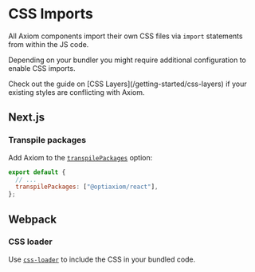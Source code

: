 
# CSS Imports

All Axiom components import their own CSS files via `import` statements from within the JS code.

Depending on your bundler you might require additional configuration to enable CSS imports.

<Callout type="info">
  Check out the guide on [CSS Layers](/getting-started/css-layers) if your
  existing styles are conflicting with Axiom.
</Callout>

## Next.js

### Transpile packages

Add Axiom to the [`transpilePackages`](https://nextjs.org/docs/app/api-reference/next-config-js/transpilePackages) option:

```js filename="next.config.js"
export default {
  // ...
  transpilePackages: ["@optiaxiom/react"],
};
```

## Webpack

### CSS loader

Use [`css-loader`](https://webpack.js.org/loaders/css-loader/) to include the CSS in your bundled code.
